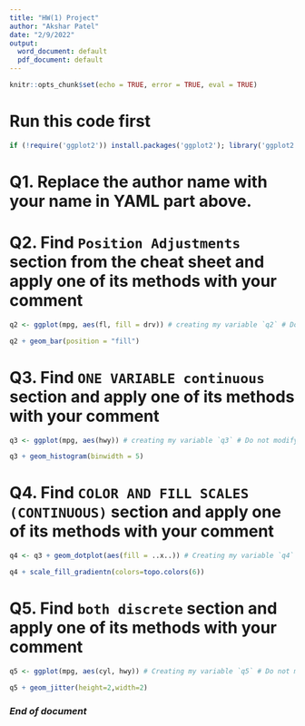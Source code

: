 ---
title: "HW(1) Project"
author: "Akshar Patel"
date: "2/9/2022"
output:
  word_document: default
  pdf_document: default
---

```{r setup, include=FALSE}
knitr::opts_chunk$set(echo = TRUE, error = TRUE, eval = TRUE)
```

# Run this code first
```{r, include=FALSE}
if (!require('ggplot2')) install.packages('ggplot2'); library('ggplot2') 
```


# Q1. Replace the author name with your name in YAML part above. 

# Q2. Find `Position Adjustments` section from the cheat sheet and apply one of its methods with your comment
 
```{r}
q2 <- ggplot(mpg, aes(fl, fill = drv)) # creating my variable `q2` # Do not modify this line
```

```{r, out.width='50%'}
q2 + geom_bar(position = "fill")
```

# Q3. Find `ONE VARIABLE continuous` section and apply one of its methods with your comment 
```{r}
q3 <- ggplot(mpg, aes(hwy)) # creating my variable `q3` # Do not modify this line
```

```{r, out.width='50%'}
q3 + geom_histogram(binwidth = 5)
```

# Q4. Find `COLOR AND FILL SCALES (CONTINUOUS)` section and apply one of its methods with your comment 
```{r}
q4 <- q3 + geom_dotplot(aes(fill = ..x..)) # Creating my variable `q4` # Do not modify this line
```

```{r, out.width='50%'}
q4 + scale_fill_gradientn(colors=topo.colors(6))
```

# Q5. Find `both discrete` section and apply one of its methods with your comment 
```{r}
q5 <- ggplot(mpg, aes(cyl, hwy)) # Creating my variable `q5` # Do not modify this line
```

```{r, out.width='50%'}
q5 + geom_jitter(height=2,width=2)
```

### *End of document*
